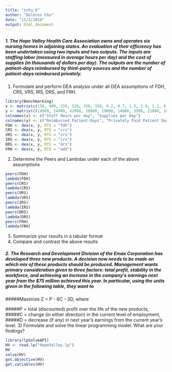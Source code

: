 ```yaml
---
title: "zchu_6"
author: "Dolores Chu"
date: "11/2/2019"
output: html_document
---
```


##### 1.	The Hope Valley Health Care Association owns and operates six nursing homes in adjoining states. An evaluation of their efficiency has been undertaken using two inputs and two outputs. The inputs are staffing labor (measured in average hours per day) and the cost of supplies (in thousands of dollars per day). The outputs are the number of patient-days reimbursed by third-party sources and the number of patient-days reimbursed privately. 
1)	Formulate and perform DEA analysis under all DEA assumptions of FDH, CRS, VRS, IRS, DRS, and FRH.
```r
library(Benchmarking)
x <- matrix(c(150, 400, 320, 520, 350, 320, 0.2, 0.7, 1.2, 2.0, 1.2, 0.7), ncol = 2)
y <- matrix(c(14000, 14000, 42000, 28000, 19000, 14000, 3500, 21000, 10500, 42000, 25000, 15000), ncol = 2)
colnames(x) <- c("Staff Hours per day", "Supplies per Day")
colnames(y) <- c("Reimbursed Patient-Days", "Privately Paid Patient Days")
FDH <- dea(x, y, RTS = "fdh")
CRS <- dea(x, y, RTS = "crs")
VRS <- dea(x, y, RTS = "vrs")
IRS <- dea(x, y, RTS = "irs")
DRS <- dea(x, y, RTS = "drs")
FRH <- dea(x, y, RTS = "add")
```

2)	Determine the Peers and Lambdas under each of the above assumptions
```r
peers(FDH)
lambda(FDH)
peers(CRS)
lambda(CRS)
peers(VRS)
lambda(VRS)
peers(IRS)
lambda(IRS)
peers(DRS)
lambda(DRS)
peers(FRH)
lambda(FRH)
```

3)	Summarize your results in a tabular format
4)	Compare and contrast the above results

##### 2.	The Research and Development Division of the Emax Corporation has developed three new products. A decision now needs to be made on which mix of these products should be produced. Management wants primary consideration given to three factors: total profit, stability in the workforce, and achieving an increase in the company’s earnings next year from the $75 million achieved this year. In particular, using the units given in the following table, they want to

#####Maximize Z = P - 6C - 3D, where 

#####P = total (discounted) profit over the life of the new products,
#####C = change (in either direction) in the current level of employment,
#####D = decrease (if any) in next year’s earnings from the current year’s level.
3)	Formulate and solve the linear programming model. What are your findings?
```r
library(lpSolveAPI)
HV <- read.lp("HopeValley.lp")
HV
solve(HV)
get.objective(HV)
get.variables(HV)
```



